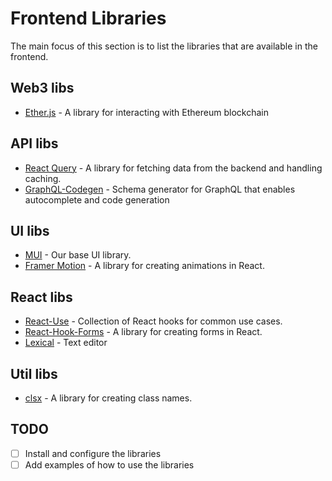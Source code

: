 
<Meta title="General/Libraries" />

# Frontend Libraries

The main focus of this section is to list the libraries that are available in the frontend.

## Web3 libs
- [Ether.js](https://ethers.org/) - A library for interacting with Ethereum blockchain

## API libs
- [React Query](https://react-query.tanstack.com/) - A library for fetching data from the backend and handling caching.
- [GraphQL-Codegen](https://www.graphql-code-generator.com/) - Schema generator for GraphQL that enables autocomplete and code generation

## UI libs
- [MUI](https://material-ui.com/) - Our base UI library.
- [Framer Motion](https://framer.com/motion) - A library for creating animations in React.

## React libs
- [React-Use](https://github.com/streamich/react-use) - Collection of React hooks for common use cases.
- [React-Hook-Forms](https://react-hook-form.com/) - A library for creating forms in React.
- [Lexical](https://playground.lexical.dev/) - Text editor

## Util libs

- [clsx](https://github.com/lukeed/clsx) - A library for creating class names.


## TODO
- [ ] Install and configure the libraries
- [ ] Add examples of how to use the libraries
